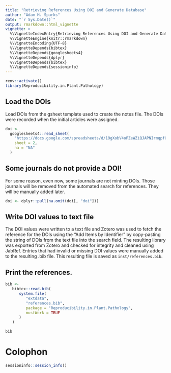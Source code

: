 ```yaml
---
title: "Retrieving References Using DOI and Generate Database"
author: "Adam H. Sparks"
date: "`r Sys.Date()`"
output: rmarkdown::html_vignette
vignette: >
  %\VignetteIndexEntry{Retrieving References Using DOI and Generate Database}
  %\VignetteEngine{knitr::rmarkdown}
  %\VignetteEncoding{UTF-8}
  %\VignetteDepends{bibtex}
  %\VignetteDepends{googlesheets4}
  %\VignetteDepends{dplyr}
  %\VignetteDepends{bibtex}
  %\VignetteDepends{sessioninfo}
---
```


```r
renv::activate()
library(Reproducibility.in.Plant.Pathology)
```

## Load the DOIs

Load DOIs from the gsheet template used to create the notes file.
The DOIs were recorded when the initial articles were assigned.

```r
doi <-
  googlesheets4::read_sheet(
    "https://docs.google.com/spreadsheets/d/19gXobV4oPZeWZiQJAPNIrmqpfGQtpapXWcSxaXRw1-M/edit#gid=1579463541",
    sheet = 2,
    na = "NA"
  )
```

## Some journals do not provide a DOI!

For some reason, even now, some journals are not minting DOIs.
Those journals will be removed from the automated search for references.
They will be manually added later.

```r
doi <- dplyr::pull(na.omit(doi[, "doi"]))
```

## Write DOI values to text file

The DOI values were written to a text file and Zotero was used to fetch the reference for the DOIs using the "Add Items by Identifier" by copy-pasting the string of DOIs from the text file into the search field.
The resulting library was exported from Zotero and checked for integrity and cleaned using JabRef.
Entries that had invalid or missing DOI values were manually added to the resulting .bib file.
This resulting file is saved as `inst/references.bib`.

## Print the references.

```r
bib <-
   bibtex::read.bib(
      system.file(
         "extdata",
         "references.bib",
         package = "Reproducibility.in.Plant.Pathology",
         mustWork = TRUE
      )
   )

bib
```

# Colophon
```r
sessioninfo::session_info()
```
